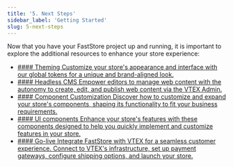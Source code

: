 ```yaml
---
title: '5. Next Steps'
sidebar_label: 'Getting Started'
slug: 5-next-steps
---
```


Now that you have your FastStore project up and running, it is important to explore the additional resources to enhance your store experience:

<ul class="nx-card-list">
  <li class="nx-card">
    <a href="/docs/theming-overview">
      #### Theming
      Customize your store's appearance and interface with our global tokens for a unique and brand-aligned look.
    </a>
  </li>
  <li class="nx-card">
    <a href="/docs/headless-cms-overview">
      #### Headless CMS
      Empower editors to manage web content with the autonomy to create, edit, and publish web content via the VTEX Admin.
    </a>
  </li>

  <li class="nx-card">
    <a href="/docs/guides/faststore/building-sections-component-customization-overview">
      #### Component Customization
      Discover how to customize and expand your store's components, shaping its functionality to fit your business requirements.
    </a>
  </li>

  <li class="nx-card">
    <a href="/components">
      #### UI components
      Enhance your store's features with these components designed to help you quickly implement and customize features in your store.
    </a>
  </li>

  <li class="nx-card">
    <a href="/docs/guides/faststore/go-live-overview">
      #### Go-live
      Integrate FastStore with VTEX for a seamless customer experience. Connect to VTEX's infrastructure, set up payment gateways, configure shipping options, and launch your store.
    </a>
  </li>
</ul>
